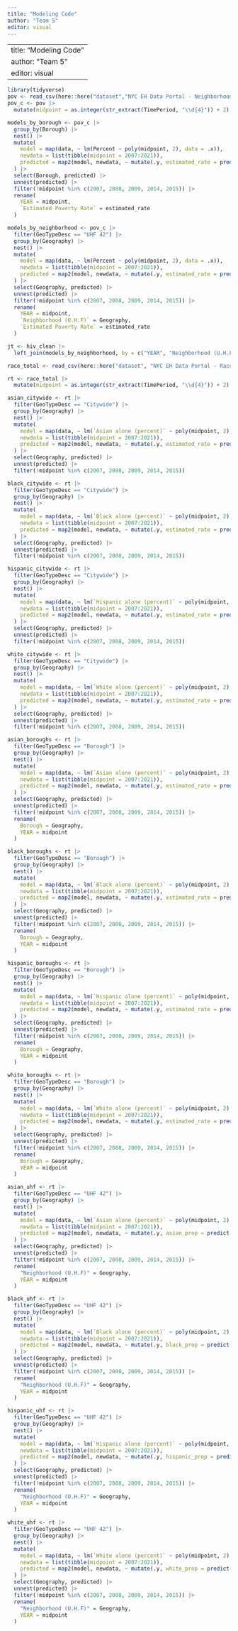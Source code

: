 ```yaml
---
title: "Modeling Code"
author: "Team 5"
editor: visual
---
```


---
title: "Modeling Code"
author: "Team 5"
editor: visual
---
```r
library(tidyverse)
pov <- read_csv(here::here("dataset","NYC EH Data Portal - Neighborhood poverty (filtered) (1).csv"))
pov_c <- pov |>
  mutate(midpoint = as.integer(str_extract(TimePeriod, "\\d{4}")) + 2)

models_by_borough <- pov_c |>
  group_by(Borough) |>
  nest() |>
  mutate(
    model = map(data, ~ lm(Percent ~ poly(midpoint, 2), data = .x)),
    newdata = list(tibble(midpoint = 2007:2021)),
    predicted = map2(model, newdata, ~ mutate(.y, estimated_rate = predict(.x, newdata = .y)))
  ) |>
  select(Borough, predicted) |>
  unnest(predicted) |>
  filter(!midpoint %in% c(2007, 2008, 2009, 2014, 2015)) |>
  rename(
    YEAR = midpoint,
    `Estimated Poverty Rate` = estimated_rate
  )

models_by_neighborhood <- pov_c |>
  filter(GeoTypeDesc == "UHF 42") |>
  group_by(Geography) |>
  nest() |>
  mutate(
    model = map(data, ~ lm(Percent ~ poly(midpoint, 2), data = .x)),
    newdata = list(tibble(midpoint = 2007:2021)),
    predicted = map2(model, newdata, ~ mutate(.y, estimated_rate = predict(.x, newdata = .y)))
  ) |>
  select(Geography, predicted) |>
  unnest(predicted) |>
  filter(!midpoint %in% c(2007, 2008, 2009, 2014, 2015)) |>
  rename(
    YEAR = midpoint,
    `Neighborhood (U.H.F)` = Geography,
    `Estimated Poverty Rate` = estimated_rate
  )

jt <- hiv_clean |>
  left_join(models_by_neighborhood, by = c("YEAR", "Neighborhood (U.H.F)")) #This is just a test to make sure the files were joining correctly. This will be deleted before the final publish.
```

```r
race_total <- read_csv(here::here("dataset", "NYC EH Data Portal - Race and ethnicity (filtered) (1).csv"))

rt <- race_total |>
  mutate(midpoint = as.integer(str_extract(TimePeriod, "\\d{4}")) + 2)

asian_citywide <- rt |>
  filter(GeoTypeDesc == "Citywide") |>
  group_by(Geography) |>
  nest() |>
  mutate(
    model = map(data, ~ lm(`Asian alone (percent)` ~ poly(midpoint, 2), data = .x)),
    newdata = list(tibble(midpoint = 2007:2021)),
    predicted = map2(model, newdata, ~ mutate(.y, estimated_rate = predict(.x, newdata = .y)))
  ) |>
  select(Geography, predicted) |>
  unnest(predicted) |>
  filter(!midpoint %in% c(2007, 2008, 2009, 2014, 2015))

black_citywide <- rt |>
  filter(GeoTypeDesc == "Citywide") |>
  group_by(Geography) |>
  nest() |>
  mutate(
    model = map(data, ~ lm(`Black alone (percent)` ~ poly(midpoint, 2), data = .x)),
    newdata = list(tibble(midpoint = 2007:2021)),
    predicted = map2(model, newdata, ~ mutate(.y, estimated_rate = predict(.x, newdata = .y)))
  ) |>
  select(Geography, predicted) |>
  unnest(predicted) |>
  filter(!midpoint %in% c(2007, 2008, 2009, 2014, 2015))

hispanic_citywide <- rt |>
  filter(GeoTypeDesc == "Citywide") |>
  group_by(Geography) |>
  nest() |>
  mutate(
    model = map(data, ~ lm(`Hispanic alone (percent)` ~ poly(midpoint, 2), data = .x)),
    newdata = list(tibble(midpoint = 2007:2021)),
    predicted = map2(model, newdata, ~ mutate(.y, estimated_rate = predict(.x, newdata = .y)))
  ) |>
  select(Geography, predicted) |>
  unnest(predicted) |>
  filter(!midpoint %in% c(2007, 2008, 2009, 2014, 2015))

white_citywide <- rt |>
  filter(GeoTypeDesc == "Citywide") |>
  group_by(Geography) |>
  nest() |>
  mutate(
    model = map(data, ~ lm(`White alone (percent)` ~ poly(midpoint, 2), data = .x)),
    newdata = list(tibble(midpoint = 2007:2021)),
    predicted = map2(model, newdata, ~ mutate(.y, estimated_rate = predict(.x, newdata = .y)))
  ) |>
  select(Geography, predicted) |>
  unnest(predicted) |>
  filter(!midpoint %in% c(2007, 2008, 2009, 2014, 2015))
```

```r
asian_boroughs <- rt |>
  filter(GeoTypeDesc == "Borough") |>
  group_by(Geography) |>
  nest() |>
  mutate(
    model = map(data, ~ lm(`Asian alone (percent)` ~ poly(midpoint, 2), data = .x)),
    newdata = list(tibble(midpoint = 2007:2021)),
    predicted = map2(model, newdata, ~ mutate(.y, estimated_rate = predict(.x, newdata = .y)))
  ) |>
  select(Geography, predicted) |>
  unnest(predicted) |>
  filter(!midpoint %in% c(2007, 2008, 2009, 2014, 2015)) |>
  rename(
    Borough = Geography,
    YEAR = midpoint
  )

black_boroughs <- rt |>
  filter(GeoTypeDesc == "Borough") |>
  group_by(Geography) |>
  nest() |>
  mutate(
    model = map(data, ~ lm(`Black alone (percent)` ~ poly(midpoint, 2), data = .x)),
    newdata = list(tibble(midpoint = 2007:2021)),
    predicted = map2(model, newdata, ~ mutate(.y, estimated_rate = predict(.x, newdata = .y)))
  ) |>
  select(Geography, predicted) |>
  unnest(predicted) |>
  filter(!midpoint %in% c(2007, 2008, 2009, 2014, 2015)) |>
  rename(
    Borough = Geography,
    YEAR = midpoint
  )

hispanic_boroughs <- rt |>
  filter(GeoTypeDesc == "Borough") |>
  group_by(Geography) |>
  nest() |>
  mutate(
    model = map(data, ~ lm(`Hispanic alone (percent)` ~ poly(midpoint, 2), data = .x)),
    newdata = list(tibble(midpoint = 2007:2021)),
    predicted = map2(model, newdata, ~ mutate(.y, estimated_rate = predict(.x, newdata = .y)))
  ) |>
  select(Geography, predicted) |>
  unnest(predicted) |>
  filter(!midpoint %in% c(2007, 2008, 2009, 2014, 2015)) |>
  rename(
    Borough = Geography,
    YEAR = midpoint
  )

white_boroughs <- rt |>
  filter(GeoTypeDesc == "Borough") |>
  group_by(Geography) |>
  nest() |>
  mutate(
    model = map(data, ~ lm(`White alone (percent)` ~ poly(midpoint, 2), data = .x)),
    newdata = list(tibble(midpoint = 2007:2021)),
    predicted = map2(model, newdata, ~ mutate(.y, estimated_rate = predict(.x, newdata = .y)))
  ) |>
  select(Geography, predicted) |>
  unnest(predicted) |>
  filter(!midpoint %in% c(2007, 2008, 2009, 2014, 2015)) |>
  rename(
    Borough = Geography,
    YEAR = midpoint
  )
```

```r
asian_uhf <- rt |>
  filter(GeoTypeDesc == "UHF 42") |>
  group_by(Geography) |>
  nest() |>
  mutate(
    model = map(data, ~ lm(`Asian alone (percent)` ~ poly(midpoint, 2), data = .x)),
    newdata = list(tibble(midpoint = 2007:2021)),
    predicted = map2(model, newdata, ~ mutate(.y, asian_prop = predict(.x, newdata = .y)))
  ) |>
  select(Geography, predicted) |>
  unnest(predicted) |>
  filter(!midpoint %in% c(2007, 2008, 2009, 2014, 2015)) |>
  rename(
    "Neighborhood (U.H.F)" = Geography,
    YEAR = midpoint
  )

black_uhf <- rt |>
  filter(GeoTypeDesc == "UHF 42") |>
  group_by(Geography) |>
  nest() |>
  mutate(
    model = map(data, ~ lm(`Black alone (percent)` ~ poly(midpoint, 2), data = .x)),
    newdata = list(tibble(midpoint = 2007:2021)),
    predicted = map2(model, newdata, ~ mutate(.y, black_prop = predict(.x, newdata = .y)))
  ) |>
  select(Geography, predicted) |>
  unnest(predicted) |>
  filter(!midpoint %in% c(2007, 2008, 2009, 2014, 2015)) |>
  rename(
    "Neighborhood (U.H.F)" = Geography,
    YEAR = midpoint
  )

hispanic_uhf <- rt |>
  filter(GeoTypeDesc == "UHF 42") |>
  group_by(Geography) |>
  nest() |>
  mutate(
    model = map(data, ~ lm(`Hispanic alone (percent)` ~ poly(midpoint, 2), data = .x)),
    newdata = list(tibble(midpoint = 2007:2021)),
    predicted = map2(model, newdata, ~ mutate(.y, hispanic_prop = predict(.x, newdata = .y)))
  ) |>
  select(Geography, predicted) |>
  unnest(predicted) |>
  filter(!midpoint %in% c(2007, 2008, 2009, 2014, 2015)) |>
  rename(
    "Neighborhood (U.H.F)" = Geography,
    YEAR = midpoint
  )

white_uhf <- rt |>
  filter(GeoTypeDesc == "UHF 42") |>
  group_by(Geography) |>
  nest() |>
  mutate(
    model = map(data, ~ lm(`White alone (percent)` ~ poly(midpoint, 2), data = .x)),
    newdata = list(tibble(midpoint = 2007:2021)),
    predicted = map2(model, newdata, ~ mutate(.y, white_prop = predict(.x, newdata = .y)))
  ) |>
  select(Geography, predicted) |>
  unnest(predicted) |>
  filter(!midpoint %in% c(2007, 2008, 2009, 2014, 2015)) |>
  rename(
    "Neighborhood (U.H.F)" = Geography,
    YEAR = midpoint
  )
```